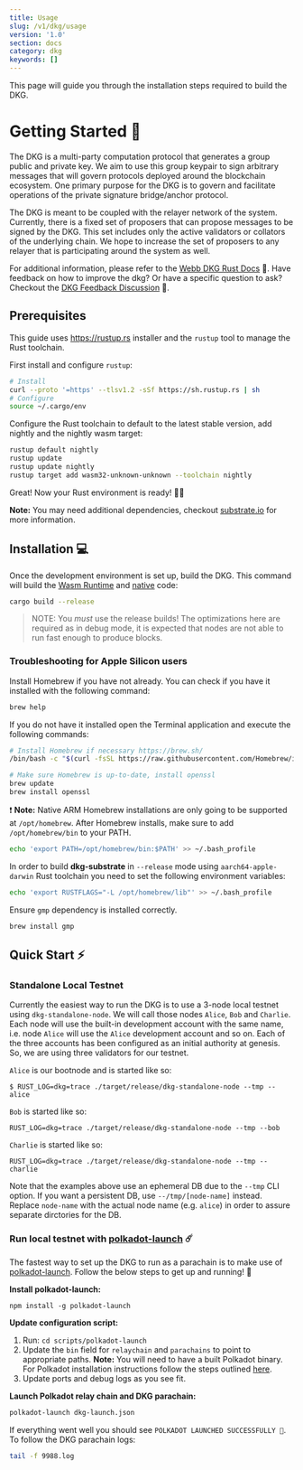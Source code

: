 ```yaml
---
title: Usage
slug: /v1/dkg/usage
version: '1.0'
section: docs
category: dkg
keywords: []
---
```


This page will guide you through the installation steps required to build the DKG.

<h1 id="start"> Getting Started  🎉 </h1>

The DKG is a multi-party computation protocol that generates a group public and private key. We aim to use this group keypair to sign arbitrary messages that will govern protocols deployed around the blockchain ecosystem. One primary purpose for the DKG is to govern and facilitate operations of the private signature bridge/anchor protocol.

The DKG is meant to be coupled with the relayer network of the system. Currently, there is a fixed set of proposers that can propose messages to be signed by the DKG. This set includes only the active validators or collators of the underlying chain. We hope to increase the set of proposers to any relayer that is participating around the system as well.

For additional information, please refer to the [Webb DKG Rust Docs](https://docs.webb.tools/dkg-substrate/dkg_gadget/index.html) 📝. Have feedback on how to improve the dkg? Or have a specific question to ask? Checkout the [DKG Feedback Discussion](https://github.com/webb-tools/feedback/discussions/categories/dkg-feedback) 💬.

## Prerequisites

This guide uses <https://rustup.rs> installer and the `rustup` tool to manage the Rust toolchain.

First install and configure `rustup`:

```bash
# Install
curl --proto '=https' --tlsv1.2 -sSf https://sh.rustup.rs | sh
# Configure
source ~/.cargo/env
```

Configure the Rust toolchain to default to the latest stable version, add nightly and the nightly wasm target:

```bash
rustup default nightly
rustup update
rustup update nightly
rustup target add wasm32-unknown-unknown --toolchain nightly
```

Great! Now your Rust environment is ready! 🚀🚀

**Note:** You may need additional dependencies, checkout [substrate.io](https://docs.substrate.io/v3/getting-started/installation) for more information.

## Installation 💻

Once the development environment is set up, build the DKG. This command will build the [Wasm Runtime](https://docs.substrate.io/v3/advanced/executor/#wasm-execution) and [native](https://docs.substrate.io/v3/advanced/executor/#native-execution) code:

```bash
cargo build --release
```

> NOTE: You _must_ use the release builds! The optimizations here are required
> as in debug mode, it is expected that nodes are not able to run fast enough to produce blocks.

### Troubleshooting for Apple Silicon users

Install Homebrew if you have not already. You can check if you have it installed with the following command:

```bash
brew help
```

If you do not have it installed open the Terminal application and execute the following commands:

```bash
# Install Homebrew if necessary https://brew.sh/
/bin/bash -c "$(curl -fsSL https://raw.githubusercontent.com/Homebrew/install/master/install.sh)"

# Make sure Homebrew is up-to-date, install openssl
brew update
brew install openssl
```

❗ **Note:** Native ARM Homebrew installations are only going to be supported at `/opt/homebrew`. After Homebrew installs, make sure to add `/opt/homebrew/bin` to your PATH.

```bash
echo 'export PATH=/opt/homebrew/bin:$PATH' >> ~/.bash_profile
```

In order to build **dkg-substrate** in `--release` mode using `aarch64-apple-darwin` Rust toolchain you need to set the following environment variables:

```bash
echo 'export RUSTFLAGS="-L /opt/homebrew/lib"' >> ~/.bash_profile
```

Ensure `gmp` dependency is installed correctly.

```
brew install gmp
```

<h2 style="border-bottom:none"> Quick Start ⚡ </h2>

<h3 id="standalone"> Standalone Local Testnet </h3>

Currently the easiest way to run the DKG is to use a 3-node local testnet using `dkg-standalone-node`. We will call those nodes `Alice`, `Bob` and
`Charlie`. Each node will use the built-in development account with the same name, i.e. node `Alice` will use the `Alice` development
account and so on. Each of the three accounts has been configured as an initial authority at genesis. So, we are using three validators
for our testnet.

`Alice` is our bootnode and is started like so:

```
$ RUST_LOG=dkg=trace ./target/release/dkg-standalone-node --tmp --alice
```

`Bob` is started like so:

```
RUST_LOG=dkg=trace ./target/release/dkg-standalone-node --tmp --bob
```

`Charlie` is started like so:

```
RUST_LOG=dkg=trace ./target/release/dkg-standalone-node --tmp --charlie
```

Note that the examples above use an ephemeral DB due to the `--tmp` CLI option. If you want a persistent DB, use `--/tmp/[node-name]`
instead. Replace `node-name` with the actual node name (e.g. `alice`) in order to assure separate dirctories for the DB.

<h3 id="launch"> Run local testnet with <a href="https://github.com/paritytech/polkadot-launch">polkadot-launch</a> ☄️</h3>

The fastest way to set up the DKG to run as a parachain is to make use of [polkadot-launch](https://github.com/paritytech/polkadot-launch). Follow the below steps to get up and running! 🏃

**Install polkadot-launch:**

```
npm install -g polkadot-launch
```

**Update configuration script:**

1. Run: `cd scripts/polkadot-launch`
2. Update the `bin` field for `relaychain` and `parachains` to point to appropriate paths. **Note:** You will need to have a built Polkadot binary. For Polkadot installation instructions follow the steps outlined [here](https://github.com/paritytech/polkadot).
3. Update ports and debug logs as you see fit.

**Launch Polkadot relay chain and DKG parachain:**

```bash
polkadot-launch dkg-launch.json
```

If everything went well you should see `POLKADOT LAUNCHED SUCCESSFULLY 🚀`. To follow the DKG parachain logs:

```bash
tail -f 9988.log
```
